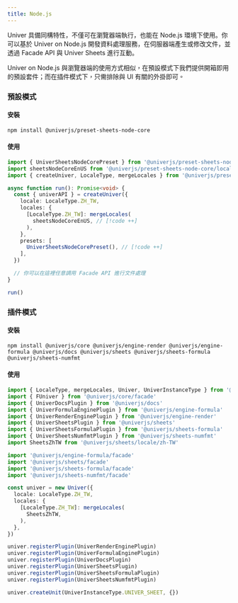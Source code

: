```yaml
---
title: Node.js
---
```



Univer 具備同構特性，不僅可在瀏覽器端執行，也能在 Node.js 環境下使用。你可以基於 Univer on Node.js 開發資料處理服務，在伺服器端產生或修改文件，並透過 Facade API 與 Univer Sheets 進行互動。

<PlaygroundFrame lang="zh-TW" slug="sheets/node-via-plugin" clickToShow />

Univer on Node.js 與瀏覽器端的使用方式相似，在預設模式下我們提供開箱即用的預設套件；而在插件模式下，只需排除與 UI 有關的外掛即可。

### 預設模式

#### 安裝

```package-install
npm install @univerjs/preset-sheets-node-core
```

#### 使用

```typescript
import { UniverSheetsNodeCorePreset } from '@univerjs/preset-sheets-node-core' // [!code ++]
import sheetsNodeCoreEnUS from '@univerjs/preset-sheets-node-core/locales/en-US' // [!code ++]
import { createUniver, LocaleType, mergeLocales } from '@univerjs/presets'

async function run(): Promise<void> {
  const { univerAPI } = createUniver({
    locale: LocaleType.ZH_TW,
    locales: {
      [LocaleType.ZH_TW]: mergeLocales(
        sheetsNodeCoreEnUS, // [!code ++]
      ),
    },
    presets: [
      UniverSheetsNodeCorePreset(), // [!code ++]
    ],
  })

  // 你可以在這裡任意調用 Facade API 進行文件處理
}

run()
```

### 插件模式

#### 安裝

```package-install
npm install @univerjs/core @univerjs/engine-render @univerjs/engine-formula @univerjs/docs @univerjs/sheets @univerjs/sheets-formula @univerjs/sheets-numfmt
```

#### 使用

```typescript
import { LocaleType, mergeLocales, Univer, UniverInstanceType } from '@univerjs/core'
import { FUniver } from '@univerjs/core/facade'
import { UniverDocsPlugin } from '@univerjs/docs'
import { UniverFormulaEnginePlugin } from '@univerjs/engine-formula'
import { UniverRenderEnginePlugin } from '@univerjs/engine-render'
import { UniverSheetsPlugin } from '@univerjs/sheets'
import { UniverSheetsFormulaPlugin } from '@univerjs/sheets-formula'
import { UniverSheetsNumfmtPlugin } from '@univerjs/sheets-numfmt'
import SheetsZhTW from '@univerjs/sheets/locale/zh-TW'

import '@univerjs/engine-formula/facade'
import '@univerjs/sheets/facade'
import '@univerjs/sheets-formula/facade'
import '@univerjs/sheets-numfmt/facade'

const univer = new Univer({
  locale: LocaleType.ZH_TW,
  locales: {
    [LocaleType.ZH_TW]: mergeLocales(
      SheetsZhTW,
    ),
  },
})

univer.registerPlugin(UniverRenderEnginePlugin)
univer.registerPlugin(UniverFormulaEnginePlugin)
univer.registerPlugin(UniverDocsPlugin)
univer.registerPlugin(UniverSheetsPlugin)
univer.registerPlugin(UniverSheetsFormulaPlugin)
univer.registerPlugin(UniverSheetsNumfmtPlugin)

univer.createUnit(UniverInstanceType.UNIVER_SHEET, {})
```
